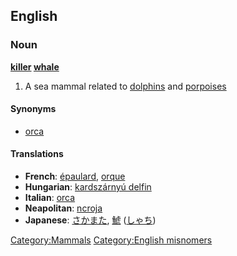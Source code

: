 {{wikipedia2|orca}} <!-- Avoids redirect -->
==English==
===Noun===
'''[[killer]] [[whale]]'''

# A sea mammal related to [[dolphin]]s and [[porpoise]]s

====Synonyms====
*[[orca]]

====Translations====
*'''French''': [[épaulard]], [[orque]]
*'''Hungarian''': [[kardszárnyú delfin]]
*'''Italian''': [[orca]]
*'''Neapolitan''': [[ncroja]]
*'''Japanese''': [[さかまた]], [[鯱]] ([[しゃち]])

[[Category:Mammals]]
[[Category:English misnomers]]